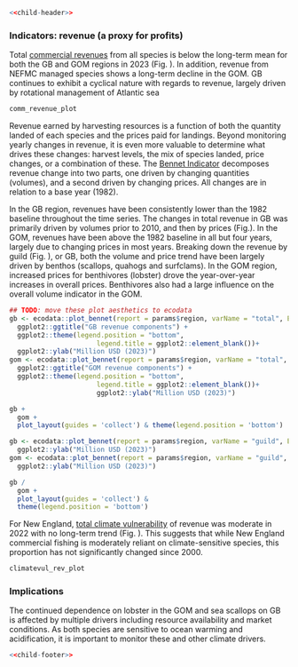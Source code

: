 ```r
<<child-header>>
```

### Indicators: revenue (a proxy for profits)  

Total [commercial revenues](https://noaa-edab.github.io/catalog/comdat.html) from all species is below  the long-term mean for both the GB and GOM regions in 2023 (Fig. \ref{fig:comm-revenue}). In addition, revenue from NEFMC managed species shows a long-term decline in the GOM. GB continues to exhibit a cyclical nature with regards to revenue, largely driven by rotational management of Atlantic sea 

```r
comm_revenue_plot
```
Revenue earned by harvesting resources is a function of both the quantity landed of each species and the prices paid for landings. Beyond monitoring yearly changes in revenue, it is even more valuable to determine what drives these changes: harvest levels, the mix of species landed, price changes, or a combination of these. The [Bennet Indicator](https://noaa-edab.github.io/catalog/bennet.html) decomposes revenue change into two parts, one driven by changing quantities (volumes), and a second driven by changing prices. All changes are in relation to a base year (1982). 
 

In the GB region, revenues have been consistently lower than the 1982 baseline throughout the time series. The changes in total revenue in GB was primarily driven by volumes prior to 2010, and then by prices (Fig.\ref{fig:bennet}). In the GOM, revenues have been above the 1982 baseline in all but four years, largely due to changing prices in most years. Breaking down the revenue by guild (Fig. \ref{fig:bennet-all}), or GB, both the volume and price trend have been largely driven by benthos (scallops, quahogs and surfclams). In the GOM region, increased prices for benthivores (lobster) drove the year-over-year increases in overall prices. Benthivores also had a large influence on the overall volume indicator in the GOM.

```r
## TODO: move these plot aesthetics to ecodata
gb <- ecodata::plot_bennet(report = params$region, varName = "total", EPU = "GB") +
  ggplot2::ggtitle("GB revenue components") +
  ggplot2::theme(legend.position = "bottom",
                      legend.title = ggplot2::element_blank())+
  ggplot2::ylab("Million USD (2023)")
gom <- ecodata::plot_bennet(report = params$region, varName = "total", EPU = "GOM") +
  ggplot2::ggtitle("GOM revenue components") +
  ggplot2::theme(legend.position = "bottom",
                      legend.title = ggplot2::element_blank())+
                      ggplot2::ylab("Million USD (2023)")

gb + 
  gom + 
  plot_layout(guides = 'collect') & theme(legend.position = 'bottom')

```

```r

gb <- ecodata::plot_bennet(report = params$region, varName = "guild", EPU = "GB")+
  ggplot2::ylab("Million USD (2023)")
gom <- ecodata::plot_bennet(report = params$region, varName = "guild", EPU = "GOM")+
  ggplot2::ylab("Million USD (2023)")

gb / 
  gom + 
  plot_layout(guides = 'collect') & 
  theme(legend.position = 'bottom')
```
For New England, [total climate vulnerability](https://noaa-edab.github.io/catalog/community_climate_vulnerability.html) of revenue was moderate in 2022 with no long-term trend (Fig. \ref{fig:comm-clim-rev}). This suggests that while New England commercial fishing is moderately reliant on climate-sensitive species, this proportion has not significantly changed since 2000. 

```r
climatevul_rev_plot
```

### Implications 

The continued dependence on lobster in the GOM and sea scallops on GB is affected by multiple drivers including resource availability and market conditions. As both species are sensitive to ocean warming and acidification, it is important to monitor these and other climate drivers.

```r
<<child-footer>>
```
